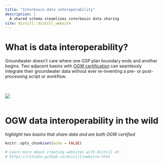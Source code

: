 ```yaml
---
title: "Interbasin data interoperability"
description: |
  A shared schema steamlines interbasin data sharing 
site: distill::distill_website
---
```


# What is data interoperability?

Groundwater doesn't care where one GSP plan boundary ends and another begins. Two adjacent basins with [OGW certification](certification.html) can seamlessly integrate their groundwater data without ever re-inventing a pre- or post-processing script or workflow.

<br>
<br>
![](img/interbasin.png)
<br>
<br>

# OGW data interoperability in the wild


*highlight two basins that share data and are both OGW certified*

```r
knitr::opts_chunk$set(echo = FALSE)

# Learn more about creating websites with Distill at:
# https://rstudio.github.io/distill/website.html

```
